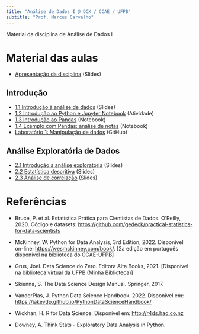 ```yaml
---
title: "Análise de Dados I @ DCX / CCAE / UFPB"
subtitle: "Prof. Marcus Carvalho"
---
```


Material da disciplina de Análise de Dados I

# Material das aulas

- [Apresentação da disciplina](1-introducao/0-apresentacao.qmd) (Slides)

## Introdução

- [1.1 Introdução à análise de dados](1-introducao/1-introducao-ad.qmd) (Slides)
- [1.2 Introdução ao Python e Jupyter Notebook](1-introducao/2-intro-python-jupyter.qmd) (Atividade)
- [1.3 Introdução ao Pandas](1-introducao/3-intro-pandas.ipynb) (Notebook)
- [1.4 Exemplo com Pandas: análise de notas](1-introducao/4-exemplo-pandas.ipynb) (Notebook)
- [Laboratório 1: Manipulação de dados](https://github.com/analisededados-ufpb/lab-manipulacao-dados) (GitHub)

## Análise Exploratória de Dados

- [2.1 Introdução à análise exploratória](2-eda/1-intro-eda.qmd) (Slides)
- [2.2 Estatística descritiva](2-eda/2-estatistica-descritiva.qmd) (Slides)
- [2.3 Análise de correlação](2-eda/3-correlacao.qmd) (Slides)

# Referências

- Bruce, P. et al. Estatística Prática para Cientistas de Dados. O’Reilly, 2020. Código e datasets: [https://github.com/gedeck/practical-statistics-for-data-scientists](https://github.com/gedeck/practical-statistics-for-data-scientists)

- McKinney, W. Python for Data Analysis, 3rd Edition, 2022. Disponível on-line: [https://wesmckinney.com/book/](https://wesmckinney.com/book/). [2a edição em português disponível na biblioteca do CCAE-UFPB]

- Grus, Joel. Data Science do Zero. Editora Alta Books, 2021. [Disponível na biblioteca virtual da UFPB (Minha Biblioteca)]

- Skienna, S. The Data Science Design Manual. Springer, 2017.

- VanderPlas, J. Python Data Science Handbook. 2022. Disponível em: [https://jakevdp.github.io/PythonDataScienceHandbook/](https://jakevdp.github.io/PythonDataScienceHandbook/)

- Wickhan, H. R for Data Science. Disponível em: [http://r4ds.had.co.nz](http://r4ds.had.co.nz)

- Downey, A. Think Stats - Exploratory Data Analysis in Python. 
